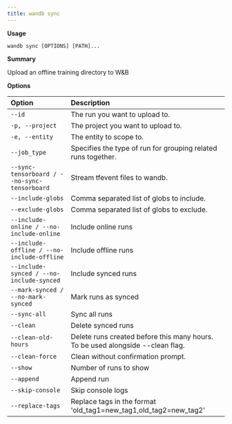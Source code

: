 ---
title: wandb sync
---

**Usage**

`wandb sync [OPTIONS] [PATH]...`

**Summary**

Upload an offline training directory to W&B


**Options**

| **Option** | **Description** |
| :--- | :--- |
| `--id` | The run you want to upload to. |
| `-p, --project` | The project you want to upload to. |
| `-e, --entity` | The entity to scope to. |
| `--job_type` | Specifies the type of run for grouping   related runs together. |
| `--sync-tensorboard / --no-sync-tensorboard` | Stream tfevent files to wandb. |
| `--include-globs` | Comma separated list of globs to include. |
| `--exclude-globs` | Comma separated list of globs to exclude. |
| `--include-online / --no-include-online` | Include online runs |
| `--include-offline / --no-include-offline` | Include offline runs |
| `--include-synced / --no-include-synced` | Include synced runs |
| `--mark-synced / --no-mark-synced` | Mark runs as synced |
| `--sync-all` | Sync all runs |
| `--clean` | Delete synced runs |
| `--clean-old-hours` | Delete runs created before this many hours.   To be used alongside --clean flag. |
| `--clean-force` | Clean without confirmation prompt. |
| `--show` | Number of runs to show |
| `--append` | Append run |
| `--skip-console` | Skip console logs |
| `--replace-tags` | Replace tags in the format   'old_tag1=new_tag1,old_tag2=new_tag2' |



